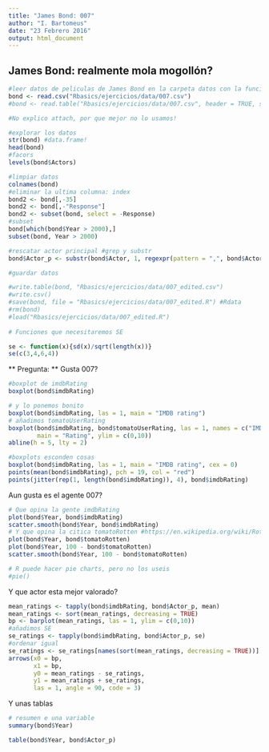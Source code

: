 ```yaml
---
title: "James Bond: 007"
author: "I. Bartomeus"
date: "23 Febrero 2016"
output: html_document
---
```

  
  
James Bond: realmente mola mogollón?
------------------------------------

```r

#leer datos de peliculas de James Bond en la carpeta datos con la función read.table o read.csv
bond <- read.csv("Rbasics/ejercicios/data/007.csv")
#bond <- read.table("Rbasics/ejercicios/data/007.csv", header = TRUE, sep = ",")

#No explico attach, por que mejor no lo usamos!

#explorar los datos
str(bond) #data.frame!
head(bond)
#facors
levels(bond$Actors)

#limpiar datos
colnames(bond)
#eliminar la ultima columna: index
bond2 <- bond[,-35]
bond2 <- bond[,-"Response"]
bond2 <- subset(bond, select = -Response)
#subset
bond[which(bond$Year > 2000),]
subset(bond, Year > 2000)

#rescatar actor principal #grep y substr
bond$Actor_p <- substr(bond$Actor, 1, regexpr(pattern = ",", bond$Actor)-1)

#guardar datos

#write.table(bond, "Rbasics/ejercicios/data/007_edited.csv")
#write.csv()
#save(bond, file = "Rbasics/ejercicios/data/007_edited.R") #Rdata
#rm(bond)
#load("Rbasics/ejercicios/data/007_edited.R")
  
# Funciones que necesitaremos SE

se <- function(x){sd(x)/sqrt(length(x))}
se(c(3,4,6,4))

```

** Pregunta: ** Gusta 007?

```r

#boxplot de imdbRating
boxplot(bond$imdbRating)

# y lo ponemos bonito
boxplot(bond$imdbRating, las = 1, main = "IMDB rating")
# añadimos tomatoUserRating
boxplot(bond$imdbRating, bond$tomatoUserRating, las = 1, names = c("IMDB", "Tomatoes"),
        main = "Rating", ylim = c(0,10))
abline(h = 5, lty = 2)

#boxplots esconden cosas
boxplot(bond$imdbRating, las = 1, main = "IMDB rating", cex = 0)
points(mean(bond$imdbRating), pch = 19, col = "red")
points(jitter(rep(1, length(bond$imdbRating)), 4), bond$imdbRating)
```

Aun gusta es el agente 007?

```r
# Que opina la gente imdbRating
plot(bond$Year, bond$imdbRating)
scatter.smooth(bond$Year, bond$imdbRating)
# Y que opina la citica tomatoRotten #https://en.wikipedia.org/wiki/Rotten_Tomatoes
plot(bond$Year, bond$tomatoRotten)
plot(bond$Year, 100 - bond$tomatoRotten)
scatter.smooth(bond$Year, 100 - bond$tomatoRotten)

# R puede hacer pie charts, pero no los useis
#pie()

```

Y que actor esta mejor valorado?
  
```r
mean_ratings <- tapply(bond$imdbRating, bond$Actor_p, mean)
mean_ratings <- sort(mean_ratings, decreasing = TRUE)
bp <- barplot(mean_ratings, las = 1, ylim = c(0,10))
#añadimos SE
se_ratings <- tapply(bond$imdbRating, bond$Actor_p, se)
#ordenar igual
se_ratings <- se_ratings[names(sort(mean_ratings, decreasing = TRUE))]
arrows(x0 = bp,
       x1 = bp,
       y0 = mean_ratings - se_ratings,
       y1 = mean_ratings + se_ratings,
       las = 1, angle = 90, code = 3)

```

Y unas tablas

```r
# resumen e una variable
summary(bond$Year)

table(bond$Year, bond$Actor_p)

```









